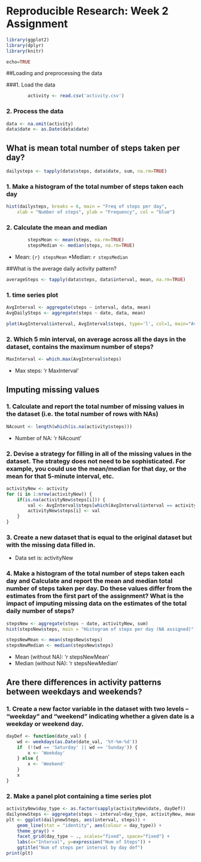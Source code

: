 # Reproducible Research: Week 2 Assignment #

```r
library(ggplot2)
library(dplyr)
library(knitr)

echo=TRUE
```

##Loading and preprocessing the data

###1. Load the data 

```r
        activity <- read.csv('activity.csv')
```

### 2. Process the data
```r
data <- na.omit(activity)
data$date <- as.Date(data$date)
```
## What is mean total number of steps taken per day?


```r
dailysteps <- tapply(data$steps, data$date, sum, na.rm=TRUE)
```

### 1. Make a histogram of the total number of steps taken each day

```r
hist(dailysteps, breaks = 6, main = "Freq of steps per day", 
    xlab = "Number of steps", ylab = "Frequency", col = "blue")
```

### 2. Calculate the mean and median

```r
        stepsMean <- mean(steps, na.rm=TRUE)
        stepsMedian <- median(steps, na.rm=TRUE)
```
* Mean: `{r} stepsMean`
*Median: `r stepsMedian`

##What is the average daily activity pattern?

```r
averageSteps <- tapply(data$steps, data$interval, mean, na.rm=TRUE)
```

### 1. time series plot

```r
AvgInterval <- aggregate(steps ~ interval, data, mean)
AvgDailySteps <- aggregate(steps ~ date, data, mean)

plot(AvgInterval$interval, AvgInterval$steps, type='l', col=1, main="Average steps per Interval", xlab="Time", ylab="Average number of steps")
```

### 2. Which 5 min interval, on average across all the days in the dataset, contains the maximum number of steps?

```r
MaxInterval <- which.max(AvgInterval$steps)
```

* Max steps: 'r MaxInterval'

## Imputing missing values

### 1. Calculate and report the total number of missing values in the dataset (i.e. the total number of rows with NAs)

```r
NAcount <- length(which(is.na(activity$steps)))
```

* Number of NA: 'r NAcount'

### 2. Devise a strategy for filling in all of the missing values in the dataset. The strategy does not need to be sophisticated. For example, you could use the mean/median for that day, or the mean for that 5-minute interval, etc.

```r
activityNew <- activity
for (i in 1:nrow(activityNew)) {
    if(is.na(activityNew$steps[i])) {
        val <- AvgInterval$steps[which(AvgInterval$interval == activityNew$interval[i])]
        activityNew$steps[i] <- val 
    }
}

```

### 3. Create a new dataset that is equal to the original dataset but with the missing data filled in.

* Data set is: activityNew

### 4. Make a histogram of the total number of steps taken each day and Calculate and report the mean and median total number of steps taken per day. Do these values differ from the estimates from the first part of the assignment? What is the impact of imputing missing data on the estimates of the total daily number of steps?

```r
stepsNew <- aggregate(steps ~ date, activityNew, sum)
hist(stepsNew$steps, main = "Histogram of steps per day (NA assigned)", xlab = "Steps per day")
```

```r
stepsNewMean <- mean(stepsNew$steps)
stepsNewMedian <- median(stepsNew$steps)
```
* Mean (without NA): 'r stepsNewMean'
* Median (without NA):  'r stepsNewMedian'


## Are there differences in activity patterns between weekdays and weekends?

### 1. Create a new factor variable in the dataset with two levels – “weekday” and “weekend” indicating whether a given date is a weekday or weekend day.


```r
dayDef <- function(date_val) {
    wd <- weekdays(as.Date(date_val, '%Y-%m-%d'))
    if  (!(wd == 'Saturday' || wd == 'Sunday')) {
        x <- 'Weekday'
    } else {
        x <- 'Weekend'
    }
    x
}
```

### 2. Make a panel plot containing a time series plot

```r
activityNew$day_type <- as.factor(sapply(activityNew$date, dayDef))
dailynewSteps <- aggregate(steps ~ interval+day_type, activityNew, mean)
plt <- ggplot(dailynewSteps, aes(interval, steps)) +
    geom_line(stat = "identity", aes(colour = day_type)) +
    theme_gray() +
    facet_grid(day_type ~ ., scales="fixed", space="fixed") +
    labs(x="Interval", y=expression("Num of Steps")) +
    ggtitle("Num of steps per interval by day def")
print(plt)
```
